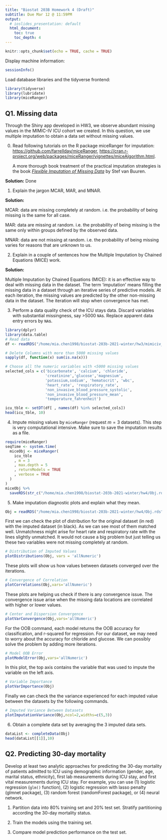 ```yaml
---
title: "Biostat 203B Homework 4 (Draft)"
subtitle: Due Mar 12 @ 11:59PM
output:
  # ioslides_presentation: default
  html_document:
    toc: true
    toc_depth: 4
---
```


```r
knitr::opts_chunk$set(echo = TRUE, cache = TRUE)
```
                      
Display machine information:
```r
sessionInfo()
```
Load database libraries and the tidyverse frontend:
```r
library(tidyverse)
library(lubridate)
library(miceRanger)
```

## Q1. Missing data

Through the Shiny app developed in HW3, we observe abundant missing values in the MIMIC-IV ICU cohort we created. In this question, we use multiple imputation to obtain a data set without missing values.

0. Read following tutorials on the R package miceRanger for imputation: <https://github.com/farrellday/miceRanger>, <https://cran.r-project.org/web/packages/miceRanger/vignettes/miceAlgorithm.html>.

    A more thorough book treatment of the practical imputation strategies is the book [*_Flexible Imputation of Missing Data_*](https://stefvanbuuren.name/fimd/) by Stef van Buuren. 
    
**Solution:** Done

1. Explain the jargon MCAR, MAR, and MNAR.

**Solution:** 

MCAR:  data are missing completely at random. i.e. the probability of being missing is the same for all case.

MAR: data are missing at random. i.e. the probability of being missing is the same only within groups defined by the observed data.

MNAR: data are not missing at random. i.e. the probability of being missing varies for reasons that are unknown to us.

2. Explain in a couple of sentences how the Multiple Imputation by Chained Equations (MICE) work.

**Solution:** 

Multiple Imputation by Chained Equations (MICE): it is an effective way to deal with missing data in the dataset. The term 'imputation' means filling the missing data in a dataset through an iterative series of predictive models. At each iteration, the missing values are predicted by the other non-missing data in the dataset. The iteration will stop when convergence has met. 

3. Perform a data quality check of the ICU stays data. Discard variables with substantial missingness, say >5000 `NA`s. Replace apparent data entry errors by `NA`s.

```r
library(dplyr)
library(data.table)
# Read data
df <- readRDS("/home/mia.chen1998/biostat-203b-2021-winter/hw3/mimiciv_shiny/data/icu_cohort.rds")

# Delete Columns with more than 5000 missing values
sapply(df, function(x) sum(is.na(x)))
```

```r
# Choose all the numeric variables with <5000 missing values
selected_cols = c('bicarbonate', 'calcium', 'chloride',
                  'creatinine','glucose','magnesium',
                  'potassium,sodium', 'hematocrit', 'wbc',
                  'heart_rate', 'respiratory_rate', 
                  'non_invasive_blood_pressure_systolic', 
                  'non_invasive_blood_pressure_mean', 
                  'temperature_fahrenheit')

icu_tble <- setDT(df[ , names(df) %in% selected_cols])
head(icu_tble, 10)

```

4. Impute missing values by `miceRanger` (request $m=3$ datasets). This step is very computational intensive. Make sure to save the imputation results as a file.

```r
require(miceRanger)
seqTime <- system.time(
  miceObj <- miceRanger(
    icu_tble
    , m = 3
    , max.depth = 5
    , returnModels = TRUE
    , verbose = TRUE
  )
)
miceObj %>% 
  saveRDS(str_c("/home/mia.chen1998/biostat-203b-2021-winter/hw4/Obj.rds"))
```

5. Make imputation diagnostic plots and explain what they mean.

```r
Obj = readRDS("/home/mia.chen1998/biostat-203b-2021-winter/hw4/Obj.rds")
```

First we can check the plot of distribution for the original dataset (in red) with the imputed dataset (in black). As we can see most of them matched well. Unmatchness might arise for heart rate and respiratory rate with the lines slightly unmatched. It would not cause a big problem but just telling us these two variables were not missing completely at random.
```r
# Distribution of Imputed Values
plotDistributions(Obj, vars = 'allNumeric')
```

These plots will show us how values between datasets converged over the iterations. 

```r
# Convergence of Correlation
plotCorrelations(Obj,vars='allNumeric')
```

These plots are helping us check if there is any convergence issue. The convergence issue arise when the missing data locations are correlated with higher or lower values.
```r
# Center and Dispersion Convergence
plotVarConvergence(Obj,vars='allNumeric')
```

For the OOB command, each model returns the OOB accuracy for classification, and r-squared for regression. For our dataset, we may need to worry about the accuracy for chloride and glucose. We can possibly solve the problem by adding more iterations.
```r
# Model OOB Error
plotModelError(Obj,vars='allNumeric')
```

In this plot, the top axis contains the variable that was used to impute the variable on the left axis.
```r
# Variable Importance
plotVarImportance(Obj)
```

Finally we can check the the variance experienced for each imputed value between the datasets by the following commands.
```r
# Imputed Variance Between Datasets
plotImputationVariance(Obj,ncol=2,widths=c(5,3))
```

6. Obtain a complete data set by averaging the 3 imputed data sets.

```r
dataList <- completeData(Obj)
head(dataList[[1]],10)
```


## Q2. Predicting 30-day mortality

Develop at least two analytic approaches for predicting the 30-day mortality of patients admitted to ICU using demographic information (gender, age, marital status, ethnicity), first lab measurements during ICU stay, and first vital measurements during ICU stay. For example, you can use (1) logistic regression (`glm()` function), (2) logistic regression with lasso penalty (glmnet package), (3) random forest (randomForest package), or (4) neural network.

1. Partition data into 80% training set and 20% test set. Stratify partitioning according the 30-day mortality status.

2. Train the models using the training set.

3. Compare model prediction performance on the test set.
